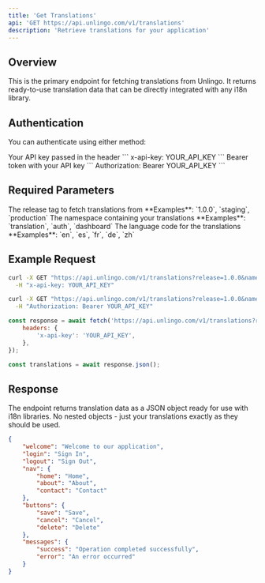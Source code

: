 ```yaml
---
title: 'Get Translations'
api: 'GET https://api.unlingo.com/v1/translations'
description: 'Retrieve translations for your application'
---
```


## Overview

This is the primary endpoint for fetching translations from Unlingo. It returns ready-to-use translation data that can be directly integrated with any i18n library.

## Authentication

You can authenticate using either method:

<ParamField header='x-api-key' type='string'>
    Your API key passed in the header ``` x-api-key: YOUR_API_KEY ```
</ParamField>

<ParamField header='Authorization' type='string'>
    Bearer token with your API key ``` Authorization: Bearer YOUR_API_KEY ```
</ParamField>

## Required Parameters

<ParamField query='release' type='string' required>
    The release tag to fetch translations from **Examples**: `1.0.0`, `staging`, `production`
</ParamField>

<ParamField query='namespace' type='string' required>
    The namespace containing your translations **Examples**: `translation`, `auth`, `dashboard`
</ParamField>

<ParamField query='lang' type='string' required>
    The language code for the translations **Examples**: `en`, `es`, `fr`, `de`, `zh`
</ParamField>

## Example Request

<RequestExample>

```bash cURL
curl -X GET "https://api.unlingo.com/v1/translations?release=1.0.0&namespace=translation&lang=en" \
  -H "x-api-key: YOUR_API_KEY"
```

```bash cURL (Bearer)
curl -X GET "https://api.unlingo.com/v1/translations?release=1.0.0&namespace=translation&lang=en" \
  -H "Authorization: Bearer YOUR_API_KEY"
```

```javascript JavaScript
const response = await fetch('https://api.unlingo.com/v1/translations?release=1.0.0&namespace=translation&lang=en', {
    headers: {
        'x-api-key': 'YOUR_API_KEY',
    },
});

const translations = await response.json();
```

</RequestExample>

## Response

The endpoint returns translation data as a JSON object ready for use with i18n libraries. No nested objects - just your translations exactly as they should be used.

<ResponseExample>

```json Response
{
    "welcome": "Welcome to our application",
    "login": "Sign In",
    "logout": "Sign Out",
    "nav": {
        "home": "Home",
        "about": "About",
        "contact": "Contact"
    },
    "buttons": {
        "save": "Save",
        "cancel": "Cancel",
        "delete": "Delete"
    },
    "messages": {
        "success": "Operation completed successfully",
        "error": "An error occurred"
    }
}
```

</ResponseExample>
